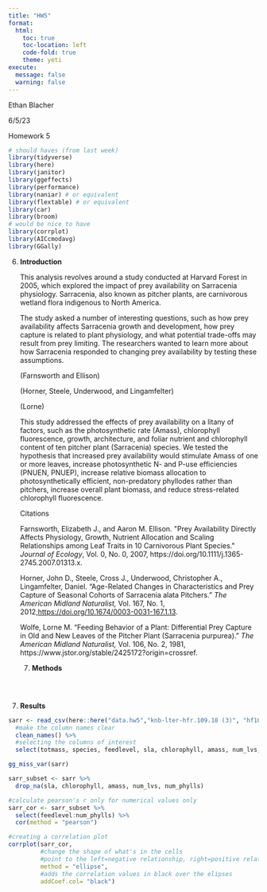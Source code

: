 ```yaml
---
title: "HW5"
format: 
  html:
    toc: true
    toc-location: left
    code-fold: true
    theme: yeti 
execute:
  message: false
  warning: false
---
```


Ethan Blacher

6/5/23

Homework 5

```r
# should haves (from last week)
library(tidyverse)
library(here)
library(janitor)
library(ggeffects)
library(performance)
library(naniar) # or equivalent
library(flextable) # or equivalent
library(car)
library(broom)
# would be nice to have
library(corrplot)
library(AICcmodavg)
library(GGally)
```

6.  **Introduction**

    This analysis revolves around a study conducted at Harvard Forest in 2005, which explored the impact of prey availability on Sarracenia physiology. Sarracenia, also known as pitcher plants, are carnivorous wetland flora indigenous to North America.

    The study asked a number of interesting questions, such as how prey availability affects Sarracenia growth and development, how prey capture is related to plant physiology, and what potential trade-offs may result from prey limiting. The researchers wanted to learn more about how Sarracenia responded to changing prey availability by testing these assumptions.

    (Farnsworth and Ellison)

    (Horner, Steele, Underwood, and Lingamfelter)

    (Lorne)

    This study addressed the effects of prey availability on a litany of factors, such as the photosynthetic rate (Amass), chlorophyll fluorescence, growth, architecture, and foliar nutrient and chlorophyll content of ten pitcher plant (Sarracenia) species. We tested the hypothesis that increased prey availability would stimulate Amass of one or more leaves, increase photosynthetic N- and P-use efficiencies (PNUEN, PNUEP), increase relative biomass allocation to photosynthetically efficient, non-predatory phyllodes rather than pitchers, increase overall plant biomass, and reduce stress-related chlorophyll fluorescence.

    Citations

    Farnsworth, Elizabeth J., and Aaron M. Ellison. \"Prey Availability Directly Affects Physiology, Growth, Nutrient Allocation and Scaling Relationships among Leaf Traits in 10 Carnivorous Plant Species.\" *Journal of Ecology*, Vol. 0, No. 0, 2007, https://doi.org/10.1111/j.1365-2745.2007.01313.x.

    Horner, John D., Steele, Cross J., Underwood, Christopher A., Lingamfelter, Daniel. "Age-Related Changes in Characteristics and Prey Capture of Seasonal Cohorts of Sarracenia alata Pitchers." *The American Midland Naturalist,* Vol. 167, No. 1, 2012,[https://doi.org/10.1674/0003-0031-167.1.13](#0).

    Wolfe, Lorne M. "Feeding Behavior of a Plant: Differential Prey Capture in Old and New Leaves of the Pitcher Plant (Sarracenia purpurea)." *The American Midland Naturalist,* Vol. 106, No. 2, 1981, https://www.jstor.org/stable/2425172?origin=crossref.

    7.  **Methods**

    ```r

    ```

    \

7.  **Results**

```r
sarr <- read_csv(here::here("data.hw5","knb-lter-hfr.109.18 (3)", "hf109-01-sarracenia.csv")) %>% 
  #make the column names clear
  clean_names() %>% 
  #selecting the columns of interest
  select(totmass, species, feedlevel, sla, chlorophyll, amass, num_lvs, num_phylls)
```

```r
gg_miss_var(sarr)
```

```r
sarr_subset <- sarr %>% 
  drop_na(sla, chlorophyll, amass, num_lvs, num_phylls)
```

```r
#calculate pearson's r only for numerical values only
sarr_cor <- sarr_subset %>% 
  select(feedlevel:num_phylls) %>% 
  cor(method = "pearson")

#creating a correlation plot
corrplot(sarr_cor,
         #change the shape of what's in the cells
         #point to the left=negative relationship, right=positive relationship
         method = "ellipse",
         #adds the correlation values in black over the elipses
         addCoef.col= "black")

```
